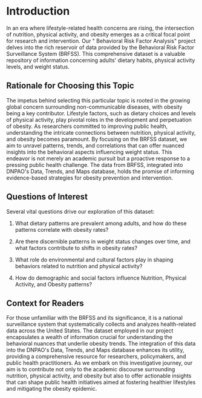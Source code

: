 # Introduction

In an era where lifestyle-related health concerns are rising, the intersection of nutrition, physical
activity, and obesity emerges as a critical focal point for research and intervention. Our &quot;
Behavioral Risk Factor Analysis&quot; project delves into the rich reservoir of data provided by the
Behavioral Risk Factor Surveillance System (BRFSS). This comprehensive dataset is a valuable
repository of information concerning adults&#39; dietary habits, physical activity levels, and weight
status.

## Rationale for Choosing this Topic

The impetus behind selecting this particular topic is rooted in the growing global concern
surrounding non-communicable diseases, with obesity being a key contributor. Lifestyle factors,
such as dietary choices and levels of physical activity, play pivotal roles in the development and
perpetuation of obesity. As researchers committed to improving public health, understanding the
intricate connections between nutrition, physical activity, and obesity becomes paramount.
By focusing on the BRFSS dataset, we aim to unravel patterns, trends, and correlations that can
offer nuanced insights into the behavioral aspects influencing weight status. This endeavor is not
merely an academic pursuit but a proactive response to a pressing public health challenge. The
data from BRFSS, integrated into DNPAO&#39;s Data, Trends, and Maps database, holds the promise
of informing evidence-based strategies for obesity prevention and intervention.

## Questions of Interest 

Several vital questions drive our exploration of this dataset:

1. What dietary patterns are prevalent among adults, and how do these patterns correlate
with obesity rates?

2. Are there discernible patterns in weight status changes over time, and what factors
contribute to shifts in obesity rates?

3. What role do environmental and cultural factors play in shaping behaviors related to
nutrition and physical activity?

4. How do demographic and social factors influence Nutrition, Physical Activity, and
Obesity patterns?

## Context for Readers 

For those unfamiliar with the BRFSS and its significance, it is a national surveillance system that
systematically collects and analyzes health-related data across the United States. The dataset
employed in our project encapsulates a wealth of information crucial for understanding the
behavioral nuances that underlie obesity trends. The integration of this data into the DNPAO&#39;s
Data, Trends, and Maps database enhances its utility, providing a comprehensive resource for
researchers, policymakers, and public health practitioners.
As we embark on this investigative journey, our aim is to contribute not only to the academic
discourse surrounding nutrition, physical activity, and obesity but also to offer actionable insights
that can shape public health initiatives aimed at fostering healthier lifestyles and mitigating the
obesity epidemic.

